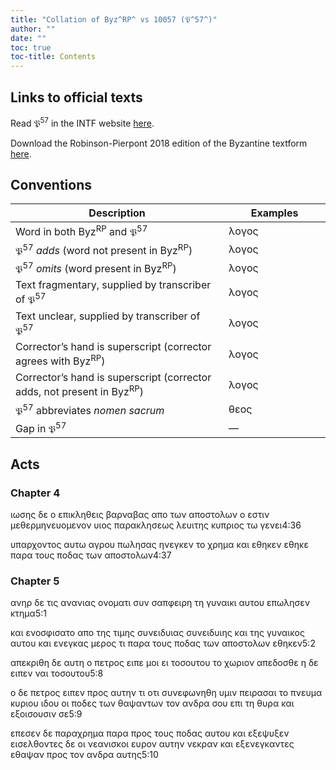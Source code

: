 ```yaml
---
title: "Collation of Byz^RP^ vs 10057 (𝔓^57^)"
author: ""
date: ""
toc: true
toc-title: Contents
---
```


::: {.callout-note appearance="minimal" icon="false" collapse="true"}
# Links to official texts

Read 𝔓^57^ in the INTF website [here](https://ntvmr.uni-muenster.de/manuscript-workspace?docID=10057).

Download the Robinson-Pierpont 2018 edition of the Byzantine textform [here](https://web.archive.org/web/20210413060536/https://byzantinetext.com/wp-content/uploads/2021/03/robinson-pierpont-2018-gnt-edition.pdf).


:::


::: {.callout-note appearance="minimal" icon="false" collapse="true"}
# Conventions

| Description                                                              	| Examples                           	|
|--------------------------------------------------------------------------	|------------------------------------	|
| Word in both Byz^RP^ and 𝔓^57^                                   	| λογος                              	|
| 𝔓^57^ *adds* (word not present in Byz^RP^)                       	| [λογος]{.greek-added}            	|
| 𝔓^57^ *omits* (word present in Byz^RP^)                          	| [λογος]{.greek-omitted}          	|
| Text fragmentary, supplied by transcriber of 𝔓^57^               	| [λογος]{.greek-supplied}         	|
| Text unclear, supplied by transcriber of 𝔓^57^                   	| [λογος]{.unclear}                	|
| Corrector's hand is superscript (corrector agrees with Byz^RP^)          	| [λογος]{.corr}                   	|
| Corrector's hand is superscript (corrector adds, not present in Byz^RP^) 	| [[λογος]{.corr}]{.greek-added} 	|
| 𝔓^57^ abbreviates *nomen sacrum*                                 	| [θεος]{.greek-abbr}            	|
| Gap in 𝔓^57^                                                     	| [―]{.gap}                        	|
:::

## Acts

### Chapter 4

[ιωσης]{.greek-omitted} [δε]{.greek-omitted} [ο]{.greek-omitted} [επικληθεις]{.greek-omitted} [βαρναβας]{.greek-omitted} [απο]{.greek-omitted} [των]{.greek-omitted} [αποστολων]{.greek-omitted} [ο]{.greek-omitted} [εστιν]{.greek-omitted} [μεθερμηνευομενον]{.greek-omitted} [υιος]{.greek-supplied} [παρακλησε]{.greek-supplied}[ω]{.unclear}ς [λευιτης]{.greek-supplied} [κυ]{.greek-supplied}[πριος]{.greek-supplied} [τω]{.greek-supplied} [γενει]{.greek-supplied}[4:36]{.aside}

[υπ]{.greek-supplied}α[ρ]{.unclear}[χοντος]{.greek-supplied} [αυτω]{.greek-supplied} [αγρου]{.greek-supplied} [πωλησα]{.greek-supplied}[ς]{.unclear} [η]{.unclear}ν[εγ]{.unclear}[κεν]{.greek-supplied} [το]{.greek-supplied} [χρη]{.greek-supplied}[μα]{.greek-supplied} [και]{.greek-supplied} [εθηκεν]{.greek-omitted} [[εθηκ]{.greek-supplied}[ε]{.unclear}]{.greek-added} παρα του[ς]{.unclear} [ποδας]{.greek-supplied} [των]{.greek-supplied} [αποστολων]{.greek-supplied}[4:37]{.aside}

### Chapter 5

[α]{.unclear}νηρ δ[ε]{.greek-supplied} [τις]{.greek-supplied} [αν]{.greek-supplied}[ανιας]{.greek-supplied} [ονοματι]{.greek-supplied} [σ]{.greek-supplied}[υν]{.unclear} σ[α]{.unclear}πφε[ι]{.unclear}[ρη]{.greek-supplied} [τη]{.greek-supplied} [γυ]{.greek-supplied}[ναικι]{.greek-supplied} [αυτου]{.greek-supplied} [επ]{.greek-supplied}[ω]{.unclear}λ[η]{.unclear}σεν [κτημα]{.greek-supplied}[5:1]{.aside}

[και]{.greek-supplied} [ενοσφισατο]{.greek-supplied} [απ]{.greek-supplied}[ο]{.unclear} [τ]{.unclear}η[ς]{.unclear} [τ]{.unclear}ι[μης]{.greek-supplied} [συνειδυιας]{.greek-omitted} [[συνει]{.greek-supplied}[δυιης]{.greek-supplied}]{.greek-added} [και]{.greek-omitted} [της]{.greek-omitted} [γυναικος]{.greek-omitted} [αυτου]{.greek-omitted} [και]{.greek-omitted} [ενεγκας]{.greek-omitted} [μερος]{.greek-omitted} [τι]{.greek-omitted} [παρα]{.greek-omitted} [τους]{.greek-omitted} [ποδας]{.greek-omitted} [των]{.greek-omitted} [αποστολων]{.greek-omitted} [εθηκεν]{.greek-omitted}[5:2]{.aside}

[απεκριθη]{.greek-omitted} [δε]{.greek-omitted} [αυτη]{.greek-omitted} [ο]{.greek-omitted} [πετρος]{.greek-omitted} [ειπε]{.greek-omitted} [μοι]{.greek-omitted} [ει]{.greek-omitted} [το]{.greek-supplied}[σουτου]{.greek-supplied} [το]{.greek-supplied} [χ]{.greek-supplied}[ω]{.unclear}ρ[ιον]{.greek-supplied} [απεδοσθε]{.greek-supplied} [η]{.greek-supplied} [δε]{.greek-supplied} [ειπεν]{.greek-supplied} [ναι]{.greek-supplied} [τ]{.greek-supplied}[οσ]{.unclear}[ουτου]{.greek-supplied}[5:8]{.aside}

[ο]{.greek-supplied} [δε]{.greek-supplied} [πετρος]{.greek-supplied} [ειπεν]{.greek-omitted} [προς]{.greek-supplied} [αυτη]{.greek-supplied}[ν]{.unclear} [τ]{.unclear}ι [ο]{.unclear}[τι]{.greek-supplied} [συνεφωνηθη]{.greek-supplied} [υμιν]{.greek-supplied} [π]{.greek-supplied}[ε]{.unclear}ι[ρα]{.unclear}σαι το [πνευμα]{.greek-abbr} [κυριου]{.greek-abbr} [ιδου]{.greek-supplied} [οι]{.greek-supplied} [ποδες]{.greek-supplied} [τ]{.greek-supplied}[ων]{.unclear} θαψαν[των]{.greek-supplied} [τον]{.greek-supplied} [ανδρα]{.greek-supplied} [σου]{.greek-supplied} [επ]{.greek-supplied}[ι]{.unclear} τη θυρα [και]{.greek-supplied} [εξοισου]{.greek-supplied}[σιν]{.greek-supplied} [σε]{.greek-supplied}[5:9]{.aside}

[ε]{.greek-supplied}[π]{.unclear}εσεν δε [π]{.unclear}[αραχρημα]{.greek-supplied} [παρα]{.greek-omitted} [[προς]{.greek-supplied}]{.greek-added} [τους]{.greek-supplied} [πο]{.greek-supplied}[δ]{.unclear}ας αυτ[ο]{.unclear}υ [και]{.greek-supplied} [εξεψυ]{.greek-supplied}[ξεν]{.greek-supplied} [εισελ]{.greek-supplied}[θ]{.unclear}[ο]{.greek-supplied}[ν]{.unclear}τ[ε]{.unclear}ς δ[ε]{.greek-supplied} [οι]{.greek-supplied} [νεανισκοι]{.greek-supplied} [ευρον]{.greek-supplied} [αυ]{.greek-supplied}[τ]{.unclear}ην νεκρ[αν]{.greek-supplied} [και]{.greek-supplied} [εξε]{.greek-supplied}[νεγκαντες]{.greek-supplied} [εθαψαν]{.greek-omitted} [προς]{.greek-omitted} [τον]{.greek-omitted} [ανδρα]{.greek-omitted} [αυτης]{.greek-omitted}[5:10]{.aside}

